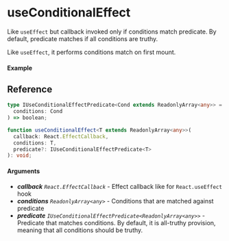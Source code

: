 
<Meta title="Lifecycle/useConditionalEffect" component={Example} />

# useConditionalEffect

Like `useEffect` but callback invoked only if conditions match predicate. By default, predicate
matches if all conditions are truthy.

Like `useEffect`, it performs conditions match on first mount.

#### Example

<Canvas>
  <Story story={Example} inline />
</Canvas>

## Reference

```ts
type IUseConditionalEffectPredicate<Cond extends ReadonlyArray<any>> = (
  conditions: Cond
) => boolean;

function useConditionalEffect<T extends ReadonlyArray<any>>(
  callback: React.EffectCallback,
  conditions: T,
  predicate?: IUseConditionalEffectPredicate<T>
): void;
```

#### Arguments

- _**callback**_ _`React.EffectCallback`_ - Effect callback like for `React.useEffect` hook
- _**conditions**_ _`ReadonlyArray<any>`_ - Conditions that are matched against predicate
- _**predicate**_ _`IUseConditionalEffectPredicate<ReadonlyArray<any>>`_ - Predicate that matches conditions.
  By default, it is all-truthy provision, meaning that all conditions should be truthy.
